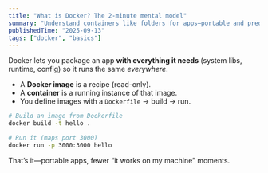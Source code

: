 ```yaml
---
title: "What is Docker? The 2-minute mental model"
summary: "Understand containers like folders for apps—portable and predictable."
publishedTime: "2025-09-13"
tags: ["docker", "basics"]
---
```


Docker lets you package an app **with everything it needs** (system libs, runtime, config) so it runs the same *everywhere*.

- A **Docker image** is a recipe (read-only).
- A **container** is a running instance of that image.
- You define images with a `Dockerfile` → build → run.

```bash
# Build an image from Dockerfile
docker build -t hello .

# Run it (maps port 3000)
docker run -p 3000:3000 hello
```

That’s it—portable apps, fewer “it works on my machine” moments.
